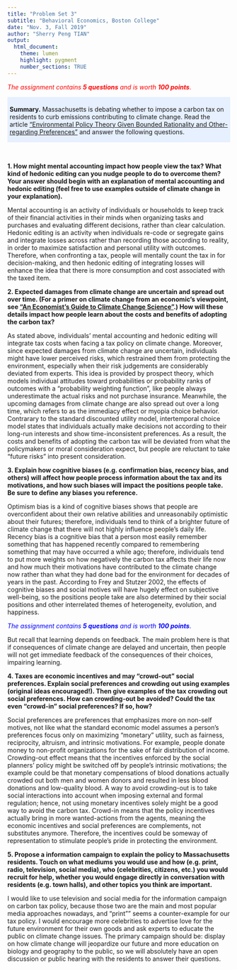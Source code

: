 ```yaml
---
title: "Problem Set 3"
subtitle: "Behavioral Economics, Boston College"
date: "Nov. 3, Fall 2019"
author: "Sherry Peng TIAN"
output:
  html_document:
    theme: lumen
    highlight: pygment
    number_sections: TRUE
---
```


<p style="color:red">
*The assignment contains **5 questions** and is worth **100 points***.
</p>

<style>
div.summary {background-color:#e6f0ff; padding-top: 5px; padding-bottom: 1px; padding-left: 5px; padding-right: 5px;}
</style>

<div class = "summary">
**Summary.** Massachusetts is debating whether to impose a carbon tax on residents to curb emissions contributing to climate change. Read the article ["Environmental Policy Theory Given Bounded Rationality and Other-regarding Preferences"](https://link.springer.com/article/10.1007/s10640-010-9433-y) and answer the following questions.
</div>
<br>


**1. How might mental accounting impact how people view the tax? What kind of hedonic editing can you nudge people to do to overcome them? Your answer should begin with an explanation of mental accounting and hedonic editing (feel free to use examples outside of climate change in your explanation).**

Mental accounting is an activity of individuals or households to keep track of their financial activities in their minds when organizing tasks and purchases and evaluating different decisions, rather than clear calculation. Hedonic editing is an activity when individuals re-code or segregate gains and integrate losses across rather than recording those according to reality, in order to maximize satisfaction and personal utility with outcomes. Therefore, when confronting a tax, people will mentally count the tax in for decision-making, and then hedonic editing of integrating losses will enhance the idea that there is more consumption and cost associated with the taxed item. 

**2. Expected damages from climate change are uncertain and spread out over time. (For a primer on climate change from an economic's viewpoint, see ["An Economist's Guide to Climate Change Science"](https://www.aeaweb.org/articles?id=10.1257/jep.32.4.3).) How will these details impact how people learn about the costs and benefits of adopting the carbon tax?**

As stated above, individuals' mental accounting and hedonic editing will integrate tax costs when facing a tax policy on climate change. Moreover, since expected damages from climate change are uncertain, individuals might have lower perceived risks, which restrained them from protecting the environment, especially when their risk judgements are considerably deviated from experts. This idea is provided by prospect theory, which models individual attitudes toward probabilities or probability ranks of outcomes with a "probability weighting function", like people always underestimate the actual risks and not purchase insurance. Meanwhile, the upcoming damages from climate change are also spread out over a long time, which refers to as the immediacy effect or myopia choice behavior. Contrarary to the standard discounted utility model, intertemporal choice model states that individuals actually make decisions not according to their long-run interests and show time-inconsistent preferences. As a result, the costs and benefits of adopting the carbon tax will be deviated from what the policymakers or moral consideration expect, but people are reluctant to take "future risks" into present consideration. 

**3. Explain how cognitive biases (e.g. confirmation bias, recency bias, and others) will affect how people process information about the tax and its motivations, and how such biases will impact the positions people take. Be sure to define any biases you reference.** 

Optimism bias is a kind of cognitive biases shows that people are overconfident about their own relative abilities and unreasonabily optimistic about their futures; therefore, individuals tend to think of a brighter future of climate change that there will not highly influence people's daily life. Recency bias is a cognitive bias that a person most easily remember something that has happened recently compared to remembering something that may have occurred a while ago; therefore, individuals tend to put more weights on how negatively the carbon tax affects their life now and how much their motivations have contributed to the climate change now rather than what they had done bad for the environment for decades of years in the past. According to Frey and Stutzer 2002, the effects of cognitive biases and social motives will have hugely effect on subjective well-being, so the positions people take are also determined by their social positions and other interrelated themes of heterogeneity, evolution, and happiness. 

<p style="color:blue">
*The assignment contains **5 questions** and is worth **100 points***.
</p>

But recall that learning depends on feedback. The main problem here is that if consequences of climate change are delayed and uncertain, then people will not get immediate feedback of the consequences of their choices, impairing learning.

**4. Taxes are economic incentives and may "crowd-out" social preferences. Explain social preferences and crowding out using examples (original ideas encouraged!). Then give examples of the tax crowding out social preferences. How can crowding-out be avoided? Could the tax even "crowd-in" social preferences? If so, how?**

Social preferences are preferences that emphasizes more on non-self motives, not like what the standard economic model assumes a person’s preferences focus only on maximizing “monetary” utility, such as fairness, reciprocity, altruism, and intrinsic motivations. For example, people donate money to non-profit organizations for the sake of fair distribution of income. Crowding-out effect means that the incentives enforced by the social planners’ policy might be switched off by people’s intrinsic motivations; the example could be that monetary compensations of blood donations actually crowded out both men and women donors and resulted in less blood donations and low-quality blood. A way to avoid crowding-out is to take social interactions into account when imposing external and formal regulation; hence, not using monetary incentives solely might be a good way to avoid the carbon tax. Crowd-in means that the policy incentives actually bring in more wanted-actions from the agents, meaning the economic incentives and social preferences are complements, not substitutes anymore. Therefore, the incentives could be someway of representation to stimulate people’s pride in protecting the environment.

**5. Propose a information campaign to explain the policy to Massachusetts residents. Touch on what mediums you would use and how (e.g. print, radio, television, social media), who (celebrities, citizens, etc.) you would recruit for help, whether you would engage directly in conversation with residents (e.g. town halls), and other topics you think are important.**

I would like to use television and social media for the information campaign on carbon tax policy, because those two are the main and most popular media approaches nowadays, and "print"" seems a counter-example for our tax policy. I would encourage more celebrities to advertise love for the future environment for their own goods and ask experts to educate the public on climate change issues. The primary campaign should be: display on how climate change will jeopardize our future and more education on biology and geography to the public, so we will absolutely have an open discussion or public hearing with the residents to answer their questions. 